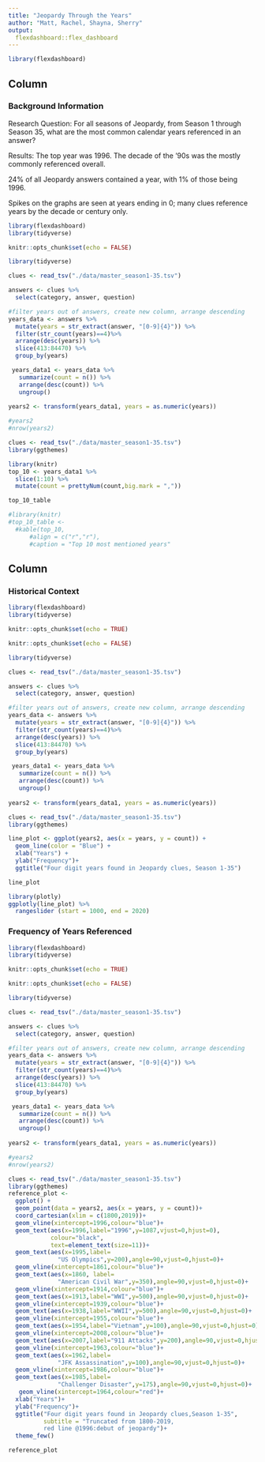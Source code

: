 ```yaml
---
title: "Jeopardy Through the Years"
author: "Matt, Rachel, Shayna, Sherry"
output: 
  flexdashboard::flex_dashboard
---
```


```r
library(flexdashboard)
```

Column{data-width=300}
-----------------------------------------------------------------------

### Background Information

Research Question: 
For all seasons of Jeopardy, from Season 1 through Season 35, what are the most common calendar years referenced in an answer? 

Results:
The top year was 1996. 
The decade of the '90s was the mostly commonly referenced overall. 

24% of all Jeopardy answers contained a year, with 1% of those being 1996. 

Spikes on the graphs are seen at years ending in 0; many clues reference 
years by the decade or century only. 
```r
library(flexdashboard)
library(tidyverse)

knitr::opts_chunk$set(echo = FALSE)

library(tidyverse)

clues <- read_tsv("./data/master_season1-35.tsv")

answers <- clues %>% 
  select(category, answer, question)

#filter years out of answers, create new column, arrange descending
years_data <- answers %>% 
  mutate(years = str_extract(answer, "[0-9]{4}")) %>%
  filter(str_count(years)==4)%>% 
  arrange(desc(years)) %>% 
  slice(413:84470) %>% 
  group_by(years) 

 years_data1 <- years_data %>% 
   summarize(count = n()) %>% 
   arrange(desc(count)) %>% 
   ungroup()
 
years2 <- transform(years_data1, years = as.numeric(years))

#years2
#nrow(years2)

clues <- read_tsv("./data/master_season1-35.tsv")
library(ggthemes)

library(knitr)
top_10 <- years_data1 %>% 
  slice(1:10) %>% 
  mutate(count = prettyNum(count,big.mark = ","))

top_10_table

#library(knitr)
#top_10_table <- 
  #kable(top_10, 
      #align = c("r","r"),
      #caption = "Top 10 most mentioned years"
```

Column{data-width=700}
-----------------------------------------------------------------------


### Historical Context

```r
library(flexdashboard)
library(tidyverse)

knitr::opts_chunk$set(echo = TRUE)

knitr::opts_chunk$set(echo = FALSE)

library(tidyverse)

clues <- read_tsv("./data/master_season1-35.tsv")

answers <- clues %>% 
  select(category, answer, question)

#filter years out of answers, create new column, arrange descending
years_data <- answers %>% 
  mutate(years = str_extract(answer, "[0-9]{4}")) %>%
  filter(str_count(years)==4)%>% 
  arrange(desc(years)) %>% 
  slice(413:84470) %>% 
  group_by(years) 

 years_data1 <- years_data %>% 
   summarize(count = n()) %>% 
   arrange(desc(count)) %>% 
   ungroup()
 
years2 <- transform(years_data1, years = as.numeric(years))

clues <- read_tsv("./data/master_season1-35.tsv")
library(ggthemes)

line_plot <- ggplot(years2, aes(x = years, y = count)) +
  geom_line(color = "Blue") +
  xlab("Years") +
  ylab("Frequency")+
  ggtitle("Four digit years found in Jeopardy clues, Season 1-35") 

line_plot

library(plotly)
ggplotly(line_plot) %>% 
  rangeslider (start = 1000, end = 2020)


```


### Frequency of Years Referenced

```r
library(flexdashboard)
library(tidyverse)

knitr::opts_chunk$set(echo = TRUE)

knitr::opts_chunk$set(echo = FALSE)

library(tidyverse)

clues <- read_tsv("./data/master_season1-35.tsv")

answers <- clues %>% 
  select(category, answer, question)

#filter years out of answers, create new column, arrange descending
years_data <- answers %>% 
  mutate(years = str_extract(answer, "[0-9]{4}")) %>%
  filter(str_count(years)==4)%>% 
  arrange(desc(years)) %>% 
  slice(413:84470) %>% 
  group_by(years) 

 years_data1 <- years_data %>% 
   summarize(count = n()) %>% 
   arrange(desc(count)) %>% 
   ungroup()
 
years2 <- transform(years_data1, years = as.numeric(years))

#years2
#nrow(years2)

clues <- read_tsv("./data/master_season1-35.tsv")
library(ggthemes)
reference_plot <- 
  ggplot() +
  geom_point(data = years2, aes(x = years, y = count))+
  coord_cartesian(xlim = c(1800,2019))+
  geom_vline(xintercept=1996,colour="blue")+
  geom_text(aes(x=1996,label="1996",y=1087,vjust=0,hjust=0),
            colour="black",
            text=element_text(size=11))+
  geom_text(aes(x=1995,label=
              "US Olympics",y=200),angle=90,vjust=0,hjust=0)+
  geom_vline(xintercept=1861,colour="blue")+
  geom_text(aes(x=1860, label=
              "American Civil War",y=350),angle=90,vjust=0,hjust=0)+
  geom_vline(xintercept=1914,colour="blue")+
  geom_text(aes(x=1913,label="WWI",y=500),angle=90,vjust=0,hjust=0)+
  geom_vline(xintercept=1939,colour="blue")+
  geom_text(aes(x=1938,label="WWII",y=500),angle=90,vjust=0,hjust=0)+
  geom_vline(xintercept=1955,colour="blue")+
  geom_text(aes(x=1954,label="Vietnam",y=100),angle=90,vjust=0,hjust=0)+
  geom_vline(xintercept=2008,colour="blue")+
  geom_text(aes(x=2007,label="911 Attacks",y=200),angle=90,vjust=0,hjust=0)+
  geom_vline(xintercept=1963,colour="blue")+
  geom_text(aes(x=1962,label=
              "JFK Assassination",y=100),angle=90,vjust=0,hjust=0)+
  geom_vline(xintercept=1986,colour="blue")+
  geom_text(aes(x=1985,label=
              "Challenger Disaster",y=175),angle=90,vjust=0,hjust=0)+
   geom_vline(xintercept=1964,colour="red")+
  xlab("Years")+
  ylab("Frequency")+
  ggtitle("Four digit years found in Jeopardy clues,Season 1-35",
          subtitle = "Truncated from 1800-2019, 
          red line @1996:debut of jeopardy")+
  theme_few()

reference_plot
```


